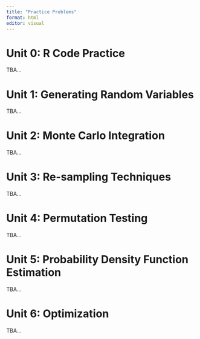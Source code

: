 ```yaml
---
title: "Practice Problems"
format: html
editor: visual
---
```


# Unit 0: R Code Practice

TBA...

# Unit 1: Generating Random Variables

TBA...

# Unit 2: Monte Carlo Integration

TBA...

# Unit 3: Re-sampling Techniques

TBA...

# Unit 4: Permutation Testing

TBA...

# Unit 5: Probability Density Function Estimation

TBA...

# Unit 6: Optimization

TBA...

